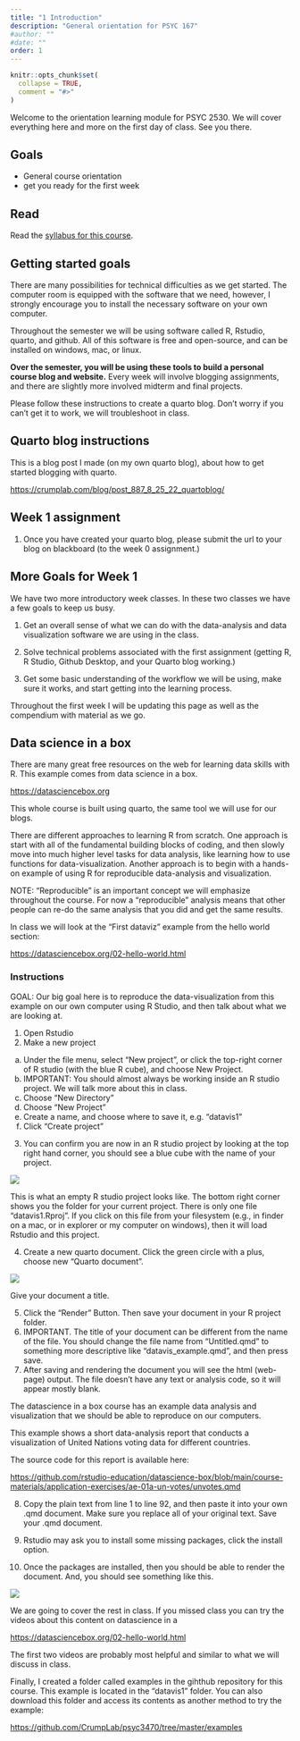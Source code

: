 ```yaml
---
title: "1 Introduction"
description: "General orientation for PSYC 167"
#author: ""
#date: ""
order: 1 
---
```


```r
knitr::opts_chunk$set(
  collapse = TRUE,
  comment = "#>"
)
```

Welcome to the orientation learning module for PSYC 2530. We will cover everything here and more on the first day of class. See you there.

## Goals

-   General course orientation
-   get you ready for the first week

## Read

Read the [syllabus for this course](https://www.slicesofdata/psyc167/syllabus.html).

## Getting started goals

There are many possibilities for technical difficulties as we get started. The computer room is equipped with the software that we need, however, I strongly encourage you to install the necessary software on your own computer.

Throughout the semester we will be using software called R, Rstudio, quarto, and github. All of this software is free and open-source, and can be installed on windows, mac, or linux.

**Over the semester, you will be using these tools to build a personal course blog and website.** Every week will involve blogging assignments, and there are slightly more involved midterm and final projects.

Please follow these instructions to create a quarto blog. Don't worry if you can't get it to work, we will troubleshoot in class.

## Quarto blog instructions

This is a blog post I made (on my own quarto blog), about how to get started blogging with quarto.

<https://crumplab.com/blog/post_887_8_25_22_quartoblog/>

## Week 1 assignment

1.  Once you have created your quarto blog, please submit the url to your blog on blackboard (to the week 0 assignment.)

## More Goals for Week 1

We have two more introductory week classes. In these two classes we have a few goals to keep us busy.

1.  Get an overall sense of what we can do with the data-analysis and data visualization software we are using in the class.

2.  Solve technical problems associated with the first assignment (getting R, R Studio, Github Desktop, and your Quarto blog working.)

3.  Get some basic understanding of the workflow we will be using, make sure it works, and start getting into the learning process.

Throughout the first week I will be updating this page as well as the compendium with material as we go.

## Data science in a box

There are many great free resources on the web for learning data skills with R. This example comes from data science in a box.

<https://datasciencebox.org>

This whole course is built using quarto, the same tool we will use for our blogs.

There are different approaches to learning R from scratch. One approach is start with all of the fundamental building blocks of coding, and then slowly move into much higher level tasks for data analysis, like learning how to use functions for data-visualization. Another approach is to begin with a hands-on example of using R for reproducible data-analysis and visualization.

NOTE: "Reproducible" is an important concept we will emphasize throughout the course. For now a "reproducible" analysis means that other people can re-do the same analysis that you did and get the same results.

In class we will look at the "First dataviz" example from the hello world section:

<https://datasciencebox.org/02-hello-world.html>

### Instructions

GOAL: Our big goal here is to reproduce the data-visualization from this example on our own computer using R Studio, and then talk about what we are looking at.

1.  Open Rstudio
2.  Make a new project

<!-- -->

a.  Under the file menu, select "New project", or click the top-right corner of R studio (with the blue R cube), and choose New Project.
b.  IMPORTANT: You should almost always be working inside an R studio project. We will talk more about this in class.
c.  Choose "New Directory"
d.  Choose "New Project"
e.  Create a name, and choose where to save it, e.g. "datavis1"
f.  Click "Create project"

<!-- -->

3.  You can confirm you are now in an R studio project by looking at the top right hand corner, you should see a blue cube with the name of your project.

![](images/Screenshot%202023-01-30%20at%209.11.28%20AM.png)

This is what an empty R studio project looks like. The bottom right corner shows you the folder for your current project. There is only one file "datavis1.Rproj". If you click on this file from your filesystem (e.g., in finder on a mac, or in explorer or my computer on windows), then it will load Rstudio and this project.

4.  Create a new quarto document. Click the green circle with a plus, choose new "Quarto document".

![](images/Screenshot%202023-01-30%20at%209.19.36%20AM.png)

Give your document a title.

5.  Click the "Render" Button. Then save your document in your R project folder.
6.  IMPORTANT. The title of your document can be different from the name of the file. You should change the file name from "Untitled.qmd" to something more descriptive like "datavis_example.qmd", and then press save.
7.  After saving and rendering the document you will see the html (web-page) output. The file doesn't have any text or analysis code, so it will appear mostly blank.

The datascience in a box course has an example data analysis and visualization that we should be able to reproduce on our computers.

This example shows a short data-analysis report that conducts a visualization of United Nations voting data for different countries.

The source code for this report is available here:

<https://github.com/rstudio-education/datascience-box/blob/main/course-materials/application-exercises/ae-01a-un-votes/unvotes.qmd>

8.  Copy the plain text from line 1 to line 92, and then paste it into your own .qmd document. Make sure you replace all of your original text. Save your .qmd document.

9.  Rstudio may ask you to install some missing packages, click the install option.

10. Once the packages are installed, then you should be able to render the document. And, you should see something like this.

![](images/Screenshot%202023-01-30%20at%209.57.26%20AM.png)

We are going to cover the rest in class. If you missed class you can try the videos about this content on datascience in a

<https://datasciencebox.org/02-hello-world.html>

The first two videos are probably most helpful and similar to what we will discuss in class.

Finally, I created a folder called examples in the gihthub repository for this course. This example is located in the "datavis1" folder. You can also download this folder and access its contents as another method to try the example:

<https://github.com/CrumpLab/psyc3470/tree/master/examples>

